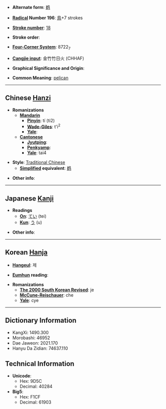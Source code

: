 * '''Alternate form''': [[鹈]]

* '''[[Wiktionary:Chinese radical index| Radical]] Number 196''': [[Wiktionary:Chinese radical index 鳥|鳥]]+7 strokes

* '''[[Wiktionary:Chinese total strokes index|Stroke number]]''': [[Wiktionary:Chinese total strokes index 18|18]]

* '''Stroke order''': 

* '''[[Wiktionary:Chinese four corner index|Four-Corner System]]''': 8722<sub>7</sub>

* '''[[Wiktionary:Chinese Cangjie index|Cangjie input]]''': 金竹竹日火 (CHHAF)

* '''Graphical Significance and Origin''': 

* '''Common Meaning''': [[pelican]]

----

== Chinese [[Hanzi]] ==

* '''Romanizations'''
** '''[[Mandarin]]'''
*** '''[[Pinyin]]''': tí (ti2)
*** '''[[Wade-Giles]]''': t'i<sup>2</sup>
*** '''[[Yale]]''': 
** '''[[Cantonese]]'''
*** '''[[Jyutping]]''':
*** '''[[Penkyamp]]''': 
*** '''[[Yale]]''': tai4

* '''Style''': [[Traditional Chinese]] 
** '''[[Simplified Chinese|Simplified]] equivalent''': [[鹈]]

* '''Other info''': 

----

== Japanese [[Kanji]] ==

* '''Readings'''
** '''[[On]]''': [[てい]] (tei)
** '''[[Kun]]''': [[う]] (u)

* '''Other info''':  

----

== Korean [[Hanja]] ==

* '''[[Hangeul]]''': 제

* '''[[Eumhun]] reading''': 

* '''Romanizations'''
** '''[[The 2000 South Korean Revised Romanization|The 2000 South Korean Revised]]''': je
** '''[[McCune-Reischauer]]''': che
** '''[[Yale]]''': cye

----

== Dictionary Information ==

* KangXi: 1490.300
* Morobashi: 46952
* Dae Jaweon: 2021.170
* Hanyu Da Zidian: 74637.110

== Technical Information ==

* '''Unicode''':
** Hex: 9D5C
** Decimal: 40284
* '''Big5''':
** Hex: F1CF
** Decimal: 61903